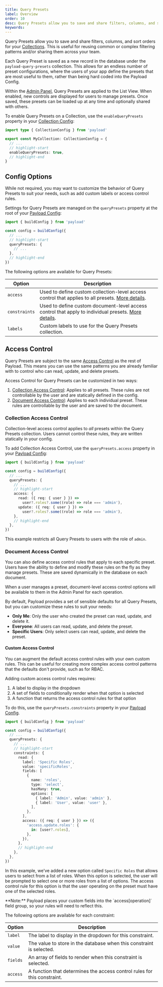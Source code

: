 ```yaml
---
title: Query Presets
label: Overview
order: 10
desc: Query Presets allow you to save and share filters, columns, and sort orders for your collections.
keywords:
---
```


Query Presets allow you to save and share filters, columns, and sort orders for your [Collections](../configuration/collections). This is useful for reusing common or complex filtering patterns and/or sharing them across your team.

Each Query Preset is saved as a new record in the database under the `payload-query-presets` collection. This allows for an endless number of preset configurations, where the users of your app define the presets that are most useful to them, rather than being hard coded into the Payload Config.

Within the [Admin Panel](../admin/overview), Query Presets are applied to the List View. When enabled, new controls are displayed for users to manage presets. Once saved, these presets can be loaded up at any time and optionally shared with others.

To enable Query Presets on a Collection, use the `enableQueryPresets` property in your [Collection Config](../configuration/collections):

```ts
import type { CollectionConfig } from 'payload'

export const MyCollection: CollectionConfig = {
  // ...
  // highlight-start
  enableQueryPresets: true,
  // highlight-end
}
```

## Config Options

While not required, you may want to customize the behavior of Query Presets to suit your needs, such as add custom labels or access control rules.

Settings for Query Presets are managed on the `queryPresets` property at the root of your [Payload Config](../configuration/overview):

```ts
import { buildConfig } from 'payload'

const config = buildConfig({
  // ...
  // highlight-start
  queryPresets: {
    // ...
  },
  // highlight-end
})
```

The following options are available for Query Presets:

| Option        | Description                                                                                                                     |
| ------------- | ------------------------------------------------------------------------------------------------------------------------------- |
| `access`      | Used to define custom collection-level access control that applies to all presets. [More details](#access-control).             |
| `constraints` | Used to define custom document-level access control that apply to individual presets. [More details](#document-access-control). |
| `labels`      | Custom labels to use for the Query Presets collection.                                                                          |

## Access Control

Query Presets are subject to the same [Access Control](../access-control/overview) as the rest of Payload. This means you can use the same patterns you are already familiar with to control who can read, update, and delete presets.

Access Control for Query Presets can be customized in two ways:

1. [Collection Access Control](#static-access-control): Applies to all presets. These rules are not controllable by the user and are statically defined in the config.
2. [Document Access Control](#dynamic-access-control): Applies to each individual preset. These rules are controllable by the user and are saved to the document.

### Collection Access Control

Collection-level access control applies to _all_ presets within the Query Presets collection. Users cannot control these rules, they are written statically in your config.

To add Collection Access Control, use the `queryPresets.access` property in your [Payload Config](../configuration/overview):

```ts
import { buildConfig } from 'payload'

const config = buildConfig({
  // ...
  queryPresets: {
    // ...
    // highlight-start
    access: {
      read: ({ req: { user } }) =>
        user?.roles?.some((role) => role === 'admin'),
      update: ({ req: { user } }) =>
        user?.roles?.some((role) => role === 'admin'),
    },
    // highlight-end
  },
})
```

This example restricts all Query Presets to users with the role of `admin`.

### Document Access Control

You can also define access control rules that apply to each specific preset. Users have the ability to define and modify these rules on the fly as they manage presets. These are saved dynamically in the database on each document.

When a user manages a preset, document-level access control options will be available to them in the Admin Panel for each operation.

By default, Payload provides a set of sensible defaults for all Query Presets, but you can customize these rules to suit your needs:

- **Only Me**: Only the user who created the preset can read, update, and delete it.
- **Everyone**: All users can read, update, and delete the preset.
- **Specific Users**: Only select users can read, update, and delete the preset.

#### Custom Access Control

You can augment the default access control rules with your own custom rules. This can be useful for creating more complex access control patterns that the defaults don't provide, such as for RBAC.

Adding custom access control rules requires:

1. A label to display in the dropdown
2. A set of fields to conditionally render when that option is selected
3. A function that returns the access control rules for that option

To do this, use the `queryPresets.constraints` property in your [Payload Config](../configuration/payload-config).

```ts
import { buildConfig } from 'payload'

const config = buildConfig({
  // ...
  queryPresets: {
    // ...
    // highlight-start
    constraints: {
      read: {
        label: 'Specific Roles',
        value: 'specificRoles',
        fields: [
          {
            name: 'roles',
            type: 'select',
            hasMany: true,
            options: [
              { label: 'Admin', value: 'admin' },
              { label: 'User', value: 'user' },
            ],
          },
        ],
        access: ({ req: { user } }) => ({
          'access.update.roles': {
            in: [user?.roles],
          },
        }),
      },
      // highlight-end
    },
  },
})
```

In this example, we've added a new option called `Specific Roles` that allows users to select from a list of roles. When this option is selected, the user will be prompted to select one or more roles from a list of options. The access control rule for this option is that the user operating on the preset must have one of the selected roles.

<Banner type="warning">
  **Note:** Payload places your custom fields into the `access[operation]` field
  group, so your rules will need to reflect this.
</Banner>

The following options are available for each constraint:

| Option   | Description                                                              |
| -------- | ------------------------------------------------------------------------ |
| `label`  | The label to display in the dropdown for this constraint.                |
| `value`  | The value to store in the database when this constraint is selected.     |
| `fields` | An array of fields to render when this constraint is selected.           |
| `access` | A function that determines the access control rules for this constraint. |
